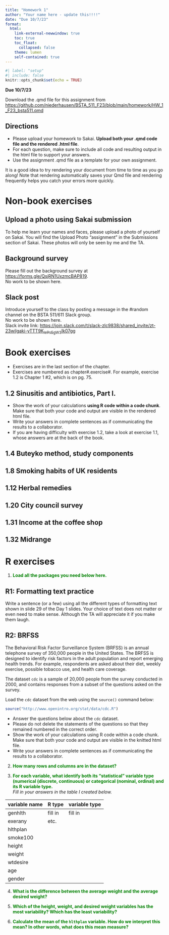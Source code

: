 ```yaml
---
title: "Homework 1"
author: "Your name here - update this!!!!"
date: "Due 10/7/23"
format: 
  html:
    link-external-newwindow: true
    toc: true
    toc_float:
      collapsed: false
    theme: lumen
    self-contained: true
---
```


```r
#| label: "setup"
#| include: false
knitr::opts_chunk$set(echo = TRUE)
```


**Due 10/7/23**

Download the .qmd file for this assignment from [https://github.com/niederhausen/BSTA_511_F23/blob/main/homework/HW_1_F23_bsta511.qmd](https://github.com/niederhausen/BSTA_511_F23/blob/main/homework/HW_1_F23_bsta511.qmd)


## Directions

* Please upload your homework to Sakai. __Upload both your .qmd code file and the rendered .html file__.
* For each question, make sure to include all code and resulting output in the html file to support your answers. 
* Use the assignment .qmd file as a template for your own assignment.

:::{.callout-tip}
It is a good idea to try rendering your document from time to time as you go along!  Note that rendering automatically saves your Qmd file and rendering frequently helps you catch your errors more quickly.
:::


# Non-book exercises

## Upload a photo using Sakai submission

To help me learn your names and faces, please upload a photo of yourself on Sakai. You will find the Upload Photo "assignment" in the Submissions section of Sakai. These photos will only be seen by me and the TA.

## Background survey

Please fill out the background survey at [https://forms.gle/QsjRN1UxzmcBAP819](https://forms.gle/QsjRN1UxzmcBAP819).  
No work to be shown here. 

## Slack post

Introduce yourself to the class by posting a message in the #random channel on the BSTA 511/611 Slack group.  
No work to be shown here.  
Slack invite link: [https://join.slack.com/t/slack-zlc9838/shared_invite/zt-23wilgaki-yTTT9K~lePsEgW3~Ik07gg](https://join.slack.com/t/slack-zlc9838/shared_invite/zt-23wilgaki-yTTT9K~lePsEgW3~Ik07gg)


# Book exercises

* Exercises are in the last section of the chapter. 
* Exercises are numbered as chapter#.exercise#. For example, exercise 1.2 is Chapter 1 #2, which is on pg. 75. 

## 1.2 Sinusitis and antibiotics, Part I.

* Show the work of your calculations **using R code within a code chunk**. Make sure that both your code and output are visible in the rendered html file.
* Write your answers in complete sentences as if communicating the results to a collaborator.
* If you are having difficulty with exercise 1.2, take a look at exercise 1.1, whose answers are at the back of the book.



## 1.4 Buteyko method, study components




## 1.8 Smoking habits of UK residents



## 1.12 Herbal remedies


## 1.20 City council survey



## 1.31 Income at the coffee shop


## 1.32 Midrange




# R exercises

1. __<font color="green">Load all the packages you need below here. </font>__

## R1: Formatting text practice

Write a sentence (or a few) using all the different types of formatting text shown in slide 29 of the Day 1 slides. Your choice of text does not matter or even need to make sense. Although the TA will appreciate it if you make them laugh.


## R2: BRFSS

The Behavioral Risk Factor Surveillance System (BRFSS) is an annual telephone survey of 350,000 people in the United States. The BRFSS is designed to identify risk factors in the adult population and report emerging health trends. For example, respondents are asked about their diet, weekly exercise, possible tobacco use, and health care coverage.

The dataset `cdc` is a sample of 20,000 people from the survey conducted in 2000, and contains responses from a subset of the questions asked on the survey.

Load the `cdc` dataset from the web using the `source()` command below:
```r
source("http://www.openintro.org/stat/data/cdc.R")
```

* Answer the questions below about the `cdc` dataset. 
* Please do not delete the statements of the questions so that they remained numbered in the correct order. 
* Show the work of your calculations using R code within a code chunk. Make sure that both your code and output are visible in the knitted html file.
* Write your answers in complete sentences as if communicating the results to a collaborator. 


2. __<font color="green">How many rows and columns are in the dataset?</font>__




3. __<font color="green">For each variable, what identify both its "statistical" variable type (numerical (discrete, continuous) or categorical (nominal, ordinal) and its R variable type.</font>__  
*Fill in your answers in the table I created below.*

variable name | R type | variable type
---| ---| ---
genhlth    | fill in    |  fill in
exerany    |  etc.   |
hlthplan    |     |
smoke100    |     |
height    |     |
weight    |     |
wtdesire    |     |
age    |     |
gender    |     |



4.  __<font color="green">What is the difference between the average weight and the average desired weight?</font>__



5.  __<font color="green">Which of the height, weight, and desired weight variables has the most variability? Which has the least variability?</font>__




6.  __<font color="green">Calculate the mean of the `hlthplan` variable. How do we interpret this mean? In other words, what does this mean measure?</font>__

